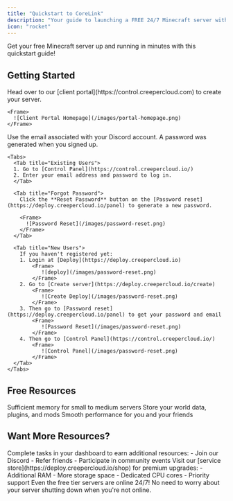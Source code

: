 ```yaml
---
title: "Quickstart to CoreLink"
description: "Your guide to launching a FREE 24/7 Minecraft server with CoreLink"
icon: "rocket"
---
```


<Note>
  Get your free Minecraft server up and running in minutes with this quickstart guide!
</Note>

## Getting Started

<Steps>
  <Step title="Visit the Client Portal">
    Head over to our [client portal](https://control.creepercloud.com) to create your server.
    
    <Frame>
      ![Client Portal Homepage](/images/portal-homepage.png)
    </Frame>
  </Step>
  
  <Step title="Log in to the Control Panel">
    Use the email associated with your Discord account. A password was generated when you signed up.
    
    <Tabs>
      <Tab title="Existing Users">
      1. Go to [Control Panel](https://control.creepercloud.io/)
      2. Enter your email address and password to log in.
      </Tab>
      
      <Tab title="Forgot Password">
        Click the **Reset Password** button on the [Password reset](https://deploy.creepercloud.io/panel) to generate a new password.
        
        <Frame>
          ![Password Reset](/images/password-reset.png)
        </Frame>
      </Tab>
      
      <Tab title="New Users">
        If you haven't registered yet:
        1. Login at [Deploy](https://deploy.creepercloud.io)
            <Frame>
               ![deploy](/images/password-reset.png)
            </Frame>
        2. Go to [Create server](https://deploy.creepercloud.io/create)
            <Frame>
               ![Create Deploy](/images/password-reset.png)
            </Frame>
        3. Then go to [Password reset](https://deploy.creepercloud.io/panel) to get your password and email
            <Frame>
               ![Password Reset](/images/password-reset.png)
            </Frame>
        4. Then go to [Control Panel](https://control.creepercloud.io/) 
            <Frame>
               ![Control Panel](/images/password-reset.png)
            </Frame>
      </Tab>
    </Tabs>
  </Step>
</Steps>

## Free Resources

<CardGroup cols={3}>
  <Card title="2GB RAM" icon="memory" color="#4CAF50">
    Sufficient memory for small to medium servers
  </Card>
  <Card title="5GB Disk Space" icon="hard-drive" color="#2196F3">
    Store your world data, plugins, and mods
  </Card>
  <Card title="75% CPU Allocation" icon="microchip" color="#FF9800">
    Smooth performance for you and your friends
  </Card>
</CardGroup>

## Want More Resources?

<Tabs>
  <Tab title="Earn Rewards">
    Complete tasks in your dashboard to earn additional resources:
    - Join our Discord
    - Refer friends
    - Participate in community events
  </Tab>
  
  <Tab title="Premium Upgrades">
    Visit our [service store](https://deploy.creepercloud.io/shop) for premium upgrades:
    - Additional RAM
    - More storage space
    - Dedicated CPU cores
    - Priority support
  </Tab>
</Tabs>

<Tip>
  Even the free tier servers are online 24/7! No need to worry about your server shutting down when you're not online.
</Tip>

